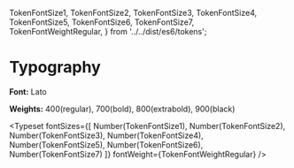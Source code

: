 
  TokenFontSize1,
  TokenFontSize2,
  TokenFontSize3,
  TokenFontSize4,
  TokenFontSize5,
  TokenFontSize6,
  TokenFontSize7,
  TokenFontWeightRegular,
} from '../../dist/es6/tokens';

<Meta title="Tokens/Typography" />

# Typography

**Font:** Lato

**Weights:** 400(regular), 700(bold), 800(extrabold), 900(black)

<Typeset
  fontSizes={[
    Number(TokenFontSize1),
    Number(TokenFontSize2),
    Number(TokenFontSize3),
    Number(TokenFontSize4),
    Number(TokenFontSize5),
    Number(TokenFontSize6),
    Number(TokenFontSize7)
  ]}
  fontWeight={TokenFontWeightRegular}
/>
